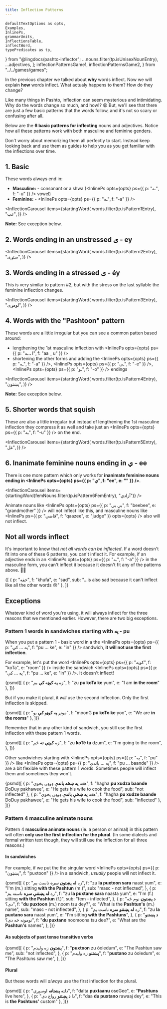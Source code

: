 ```yaml
---
title: Inflection Patterns
---
```


<!-- 

Copyright (c) 2021 lingdocs.com 

The content of the chapters/book is licensed by a
Attribution-ShareAlike 4.0 International License (CC BY-SA 4.0)
https://creativecommons.org/licenses/by-sa/4.0/
https://creativecommons.org/licenses/by-sa/4.0/legalcode
    
-->


    defaultTextOptions as opts,
    Examples,
    InlinePs,
    grammarUnits,
    InflectionsTable,
    inflectWord,
    typePredicates as tp,
} from "@lingdocs/pashto-inflector";
    ...nouns.filter(tp.isUnisexNounEntry),
    ...adjectives,
];
    inflectionPatternsGame1,
    inflectionPatternsGame2,
} from "../../games/games";

In the <Link to="/inflection/inflection-intro/">previous chapter</Link> we talked about **why** words inflect. Now we will explain **how** words inflect. What actualy happens to them? How do they change?

Like many things in Pashto, inflection can seem mysterious and intimidating. Why do the words change so much, and how!? 😩 But, we'll see that there are just a few basic patterns that the words follow, and it's not so scary or confusing after all.

Below are the **6 basic patterns for inflecting** nouns and adjectives. Notice how all these patterns work with both masculine and feminine genders.

Don't worry about memorizing them all perfectly to start. Instead keep looking back and use them as guides to help you as you get familiar with the inflections over time.

## 1. Basic

These words always end in:

- **Masculine:** - consonant or a shwa (<InlinePs opts={opts} ps={{ p: "ـه", f: "-u" }} /> vowel)
- **Feminine:** - <InlinePs opts={opts} ps={{ p: "ـه", f: "-a" }} />

<InflectionCarousel items={startingWord(
    words.filter(tp.isPattern1Entry),
    "غټ",
)} />

**Note:** See <Link to="/inflection/inflection-patterns/#pattern-1-words-in-sandwiches-starting-with-inlineps-optsopts-ps-p-په-f-pu--">exception</Link> below.

## 2. Words ending in an unstressed ی - ey

<InflectionCarousel items={startingWord(
    words.filter(tp.isPattern2Entry),
    "ستړی",
)} />  

## 3. Words ending in a stressed ی - éy

This is very similar to pattern #2, but with the stress on the last syllable the feminine inflection changes.

<InflectionCarousel items={startingWord(
    words.filter(tp.isPattern3Entry),
    "لومړی",
)} />  

## 4. Words with the "Pashtoon" pattern

These words are a little irregular but you can see a common patten based around:

- lengthening the 1st masculine inflection with <InlinePs opts={opts} ps={{ p: "ا ـ ـه", f: "aa _ u" }} />
- shortening the other forms and adding the <InlinePs opts={opts} ps={{ p: "ـه", f: "-a" }} />, <InlinePs opts={opts} ps={{ p: "ـې", f: "-e" }} />, <InlinePs opts={opts} ps={{ p: "ـو", f: "-o" }} /> endings

<InflectionCarousel items={startingWord(
    words.filter(tp.isPattern4Entry),
    "پښتون",
)} />

**Note:** See <Link to="/inflection/inflection-patterns/#pattern-4-masculine-animate-nouns">exception</Link> below.

## 5. Shorter words that squish

These are also a little irregular but instead of lengthening the 1st masculine inflection they compress it as well and take just an <InlinePs opts={opts} ps={{ p: "ـه", f: "-u" }} /> on the end.

<InflectionCarousel items={startingWord(
    words.filter(tp.isPattern5Entry),
    "غل",
)} /> 

## 6. Inanimate feminine nouns ending in ي - ee

There is one more pattern which only works for **inanimate feminine nouns ending in <InlinePs opts={opts} ps={{ p: "ي", f: "ee", e: "" }} />**.

<InflectionCarousel items={startingWord(femNouns.filter(tp.isPattern6FemEntry), "آزادي")} />

Animate nouns like <InlinePs opts={opts} ps={{ p: "بي بي", f: "beebee", e: "grandmother" }} /> will not inflect like this, and masculine nouns like <InlinePs ps={{ p: "قاضي", f: "qaazee", e: "judge" }} opts={opts} /> also will not inflect.

## Not all words inflect

It's important to know that *not all words can be inflected*. If a word doesn't fit into one of these 6 patterns, you can't inflect it. For example, if an adjective ends in an <InlinePs opts={opts} ps={{ p: "ـه", f: "-a" }} /> in the masculine form, you can't inflect it because it doesn't fit any of the patterns above. 🙅‍♂️

<Examples opts={opts}>{[
    { p: "خفه", f: "khufa", e: "sad", sub: "...is also sad because it can't inflect like all the other words 😢" },
]}</Examples>

## Exceptions

Whatever kind of word you're using, it will always inflect for the <Link to="/inflection/inflection-intro/">three reasons</Link> that we mentioned earlier. However, there are two big exceptions. 

### Pattern 1 words in sandwiches starting with په - pu

When you put a <Link to="/inflection/inflection-patterns/#1-basic">pattern 1 - basic</Link> word in a the <InlinePs opts={opts} ps={{ p: "په ... کې", f: "pu ... ke", e: "in" }} /> sandwich, **it will not use the first inflection**.

For example, let's put the word <InlinePs opts={opts} ps={{ p: "کوټه", f: "koTa", e: "room" }} /> inside the sandwich <InlinePs opts={opts} ps={{ p: "په ... کې", f: "pu ... ke", e: "in" }} />. It doesn't inflect!

<Examples opts={opts}>{psmd([
    { p: "زه **په کوټه کې** یم", f: "zu **pu koTa ke** yum", e: "I am **in the room**" },
])}</Examples>

But if you make it plural, it *will* use the second inflection. Only the first inflection is skipped.

<Examples opts={opts}>{psmd([
    { p: "مونږ **په کوټو کې** یو", f: "moonG **pu koTo ke** yoo", e: "We are **in the rooms**" },
])}</Examples>

Remember that in any other kind of sandwich, you still use the first inflection with these pattern 1 words.

<Examples opts={opts}>{psmd([
    {
        p: "زه **کوټې ته** ځم",
        f: "zu **koTé ta** dzum",
        e: "I'm going to the room",
    },
])}</Examples>

Other sandwiches starting with <InlinePs opts={opts} ps={{ p: "په", f: "pu" }} /> like <InlinePs opts={opts} ps={{ p: "په ... باندې", f: "pu ... baande" }} /> are a bit flexible with these pattern 1 words. Sometimes people will inflect them and sometimes they won't.

<Examples opts={opts}>{psmd([
    { p: "هغه **په ښځه باندې** ډوډۍ پخوي", f: "hagha **pu xudza baande** DoDuy pakhawee", e: "He gets his wife to cook the food", sub: "not inflected" },
    { p: "هغه **په ښځې باندې** ډوډۍ پخوي", f: "hagha **pu xudze baande** DoDuy pakhawee", e: "He gets his wife to cook the food", sub: "inflected" },
])}</Examples>

### Pattern 4 masculine animate nouns

<p><Link to="/inflection/inflection-patterns/#4-words-with-the-pashtoon-pattern">Pattern 4</Link> <strong>masculine animate nouns</strong> (ie. a person or animal) in this pattern will often <strong>only use the first inflection for the plural</strong>. (In some dialects and formal written text though, they will still use the inflection for all three reasons.)</p>

#### In sandwiches

For example, if we put the the singular word <InlinePs opts={opts} ps={{ p: "پښټون", f: "puxtoon" }} /> in a sandwich, *usually* people will not inflect it.

<Examples opts={opts}>{psmd([
    {
        p: "زه **له پښتون سره** ناست یم",
        f: "zu **la puxtoon sara** naast yum",
        e: "I'm (m.) sitting **with the Pashtun** (m.)",
        sub: "masc - not inflected",
    },
    {
        p: "زه **له پښتنې سره** ناسته یم",
        f: "zu **la puxtane sara** naasta yum",
        e: "I'm (f.) sitting **with the Pashtun** (f.)",
        sub: "fem - inflected",
    },
    {
        p: "**د پښتون** نوم څه دی؟",
        f: "**du puxtoon** (m.) noom tsu dey?",
        e: "What is the **Pashtun's** (m.) name",
        sub: "masc - not inflected",
    },
    {
        p: "زه **له پښتنو سره** ناست یم",
        f: "zu **la puxtano sara** naast yum",
        e: "I'm sitting **with the Pashtuns**",
    },
    {
        p: "**د پښتنو** نومونه څه دی؟",
        f: "**du puxtano** noomoona tsu dee?",
        e: "What are the **Pashtun's** names",
    },
])}</Examples>

#### As subjects of past tense transitive verbs

<Examples opts={opts}>{psmd([
    {
        p: "**پښتون** زه ولیدم",
        f: "**puxtoon** zu óoledum",
        e: "The Pashtun saw me",
        sub: "not inflected",
    },
    {
        p: "**پښتنو** زه ولیدم",
        f: "**puxtano** zu óoledum",
        e: "The Pashtuns saw me",
    },
])}</Examples>

#### Plural

But these words will *always* use the first inflection for the plural.

<Examples opts={opts}>{psmd([
    {
        p: "دلته **پښتانه** اوسېږي",
        f: "dalta **puxtaanu** oseGee",
        e: "**Pashtuns** live here",
    },
    {
        p: "دا **د پښتنو** رواج دی",
        f: "daa **du puxtano** rawaaj dey",
        e: "This is **the Pashtuns'** custom"
    },
])}</Examples>

<GameDisplay record={inflectionPatternsGame1} />

<GameDisplay record={inflectionPatternsGame2} />